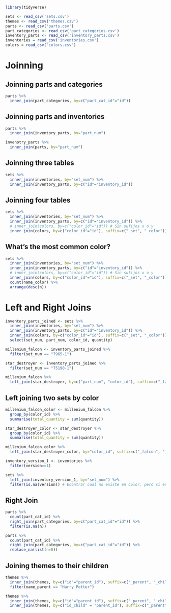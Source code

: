 ```r
library(tidyverse)

sets <- read_csv('sets.csv')
themes <- read_csv('themes.csv')
parts <- read_csv('parts.csv')
part_categories <- read_csv('part_categories.csv')
inventory_parts <- read_csv('inventory_parts.csv')
inventories = read_csv('inventories.csv')
colors = read_csv("colors.csv")

```

# Joinning

## Joinning parts and categories

```r
parts %>%
  inner_join(part_categories, by=c("part_cat_id"="id"))
```

## Joinning parts and inventories

```r
parts %>%
  inner_join(inventory_parts, by="part_num")

invenotry_parts %>%
  inner_join(parts, by="part_num")
```

## Joinning three tables

```r
sets %>%
  inner_join(inventories, by="set_num") %>%
  inner_join(inventory_parts, by=c("id"="inventory_id"))
```

## Joinning four tables

```r
sets %>%
  inner_join(inventories, by="set_num") %>%
  inner_join(inventory_parts, by=c("id"="inventory_id")) %>%
  # inner_join(colors, by=c("color_id"="id")) # Sin sufijos x o y
  inner_join(colors, by=c("color_id"="id"), suffix=c("_set", "_color"))
```

## What's the most common color?

```r
sets %>%
  inner_join(inventories, by="set_num") %>%
  inner_join(inventory_parts, by=c("id"="inventory_id")) %>%
  # inner_join(colors, by=c("color_id"="id")) # Sin sufijos x o y
  inner_join(colors, by=c("color_id"="id"), suffix=c("_set", "_color")) %>%
  count(name_color) %>%
  arrange(desc(n))
```

# Left and Right Joins

```r
inventory_parts_joined <- sets %>%
  inner_join(inventories, by="set_num") %>%
  inner_join(inventory_parts, by=c("id"="inventory_id")) %>%
  inner_join(colors, by=c("color_id"="id"), suffix=c("_set", "_color")) %>%
  select(set_num, part_num, color_id, quantity)

millenium_falcon <- inventory_parts_joined %>%
  filter(set_num == "7965-1")

star_destroyer <- inventory_parts_joined %>%
  filter(set_num == "75190-1")

millenium_falcon %>%
  left_join(star_destroyer, by=c("part_num", "color_id"), suffix=c("_falcon", "_star_destoryer"))
```

## Left joining two sets by color

```r
millenium_falcon_color <- millenium_falcon %>%
  group_by(color_id) %>%
  summarise(total_quantity = sum(quantity))

star_destroyer_color <- star_destroyer %>%
  group_by(color_id) %>%
  summarise(total_quantity = sum(quantity))

millenium_falcon_color %>%
  left_join(star_destroyer_color, by="color_id", suffix=c("_falcon", "_star_destroyer"))
```

```r
inventory_version_1 <- inventories %>%
  filter(version==1)

sets %>%
  left_join(inventory_version_1, by="set_num") %>%
  filter(is.na(version)) # Econtrar cual no existe en color, pero si en sets.
```

## Right Join

```r
parts %>%
  count(part_cat_id) %>%
  right_join(part_categories, by=c("part_cat_id"="id")) %>%
  filter(is.na(n))
```

```r
parts %>%
  count(part_cat_id) %>%
  right_join(part_categories, by=c("part_cat_id"="id")) %>%
  replace_na(list(n=0))
```

## Joining themes to their children

```r
themes %>%
  inner_join(themes, by=c("id"="parent_id"), suffix=c("_parent", "_child")) %>%
  filter(name_parent == "Harry Potter")
```

```r
themes %>%
  inner_join(themes, by=c("id"="parent_id"), suffix=c("_parent", "_child")) %>%
  inner_join(themes, by=c("id_child" = "parent_id"), suffix=c("_parent", "_Grandchild"))
```
